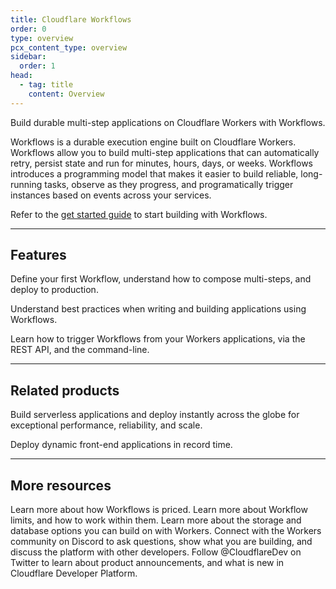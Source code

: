 ```yaml
---
title: Cloudflare Workflows
order: 0
type: overview
pcx_content_type: overview
sidebar:
  order: 1
head:
  - tag: title
    content: Overview
---
```



<Description>

Build durable multi-step applications on Cloudflare Workers with Workflows.

</Description>

<Plan type="workers-all" />

Workflows is a durable execution engine built on Cloudflare Workers. Workflows allow you to build multi-step applications that can automatically retry, persist state and run for minutes, hours, days, or weeks. Workflows introduces a programming model that makes it easier to build reliable, long-running tasks, observe as they progress, and programatically trigger instances based on events across your services.

Refer to the [get started guide](/workflows/get-started/guide/) to start building with Workflows.

***

## Features

<Feature header="Deploy your first Workflow" href="/workflows/get-started/guide/" cta="Deploy your first Workflow">

Define your first Workflow, understand how to compose multi-steps, and deploy to production.

</Feature>

<Feature header="Rules of Workflows" href="/workflows/build/rules-of-workflows/" cta="Best practices">

Understand best practices when writing and building applications using Workflows.

</Feature>

<Feature header="Trigger Workflows" href="/workflows/build/trigger-workflows/" cta="Trigger Workflows from Workers">

Learn how to trigger Workflows from your Workers applications, via the REST API, and the command-line.

</Feature>

***

## Related products

<RelatedProduct header="Workers" href="/workers/" product="workers">

Build serverless applications and deploy instantly across the globe for exceptional performance, reliability, and scale.


</RelatedProduct>

<RelatedProduct header="Pages" href="/pages/" product="pages">

Deploy dynamic front-end applications in record time.


</RelatedProduct>

***

## More resources

<CardGrid>

<LinkTitleCard title="Pricing" href="/workflows/reference/pricing/" icon="seti:shell">
Learn more about how Workflows is priced.
</LinkTitleCard>

<LinkTitleCard title="Limits" href="/workflows/reference/limits/" icon="document">
Learn more about Workflow limits, and how to work within them.
</LinkTitleCard>

<LinkTitleCard title="Storage options" href="/workers/platform/storage-options/" icon="document">
Learn more about the storage and database options you can build on with Workers.
</LinkTitleCard>

<LinkTitleCard title="Developer Discord" href="https://discord.cloudflare.com" icon="discord">
Connect with the Workers community on Discord to ask questions, show what you are building, and discuss the platform with other developers.
</LinkTitleCard>

<LinkTitleCard title="@CloudflareDev" href="https://x.com/cloudflaredev" icon="x.com">
Follow @CloudflareDev on Twitter to learn about product announcements, and what is new in Cloudflare Developer Platform.
</LinkTitleCard>

</CardGrid>
